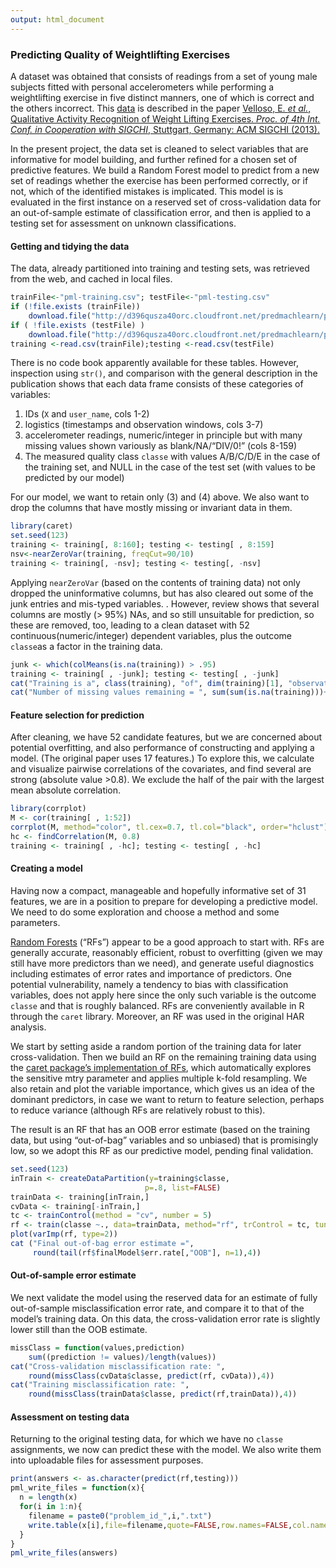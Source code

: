 ```yaml
---
output: html_document
---
```

### Predicting Quality of Weightlifting Exercises

A dataset was obtained that consists of readings from a set of young male subjects fitted with personal accelerometers while performing a weightlifting exercise in five distinct manners, one of which is correct and the others incorrect. This [data]( from http://groupware.les.inf.puc-rio.br/har) is described in the paper [Velloso, E. *et al.*, Qualitative Activity Recognition of Weight Lifting Exercises. *Proc. of 4th Int. Conf. in Cooperation with SIGCHI*, Stuttgart, Germany: ACM SIGCHI (2013).](http://groupware.les.inf.puc-rio.br/public/papers/2013.Velloso.QAR-WLE.pdf)

In the present project, the data set is cleaned to select variables that are informative for model building, and further refined for a chosen set of predictive features. We build a Random Forest model to predict from a new set of readings whether the exercise has been performed correctly, or if not, which of the identified mistakes is implicated. This model is is evaluated in the first instance on a reserved set of cross-validation data for an out-of-sample estimate of classification error, and then is applied to a testing set for assessment on unknown classifications.

#### Getting and tidying the data  

The data, already  partitioned into training and testing sets, was retrieved from the web, and cached in local files. 
```r
trainFile<-"pml-training.csv"; testFile<-"pml-testing.csv"
if (!file.exists (trainFile))
    download.file("http://d396qusza40orc.cloudfront.net/predmachlearn/pml-training.csv", trainFile)
if ( !file.exists (testFile) ) 
    download.file("http://d396qusza40orc.cloudfront.net/predmachlearn/pml-testing.csv", testFile)
training <-read.csv(trainFile);testing <-read.csv(testFile)
```

There is no code book apparently available for these tables. However, inspection using `str()`, and comparison with the general description in the publication shows that each data frame consists of these categories of variables:

1. IDs (`X` and `user_name`, cols 1-2)
2. logistics (timestamps and observation windows, cols 3-7)
3. accelerometer readings, numeric/integer in principle but with many missing values shown variously as blank/NA/"DIV/0!" (cols 8-159)
4. The measured quality class `classe` with values A/B/C/D/E in the case of the training set, and NULL in the case of the test set (with values to be predicted by our model)

For our model, we want to retain only (3) and (4) above. We also want to drop the columns that have mostly missing or invariant data in them.

```r
library(caret)
set.seed(123)
training <- training[, 8:160]; testing <- testing[ , 8:159]
nsv<-nearZeroVar(training, freqCut=90/10)
training <- training[, -nsv]; testing <- testing[, -nsv]
```

Applying `nearZeroVar` (based on the contents of training data) not only dropped the uninformative columns, but has also cleared out some of the junk entries and mis-typed variables. . However, review shows that several columns are mostly (> 95%) NAs, and so still unsuitable for prediction, so these are removed, too, leading to a clean dataset with 52 continuous(numeric/integer) dependent variables, plus the outcome `classe`as a factor in the training data.

```r
junk <- which(colMeans(is.na(training)) > .95)
training <- training[ , -junk]; testing <- testing[ , -junk]
cat("Training is a", class(training), "of", dim(training)[1], "observations of",  dim(training)[2], "variables.")
cat("Number of missing values remaining = ", sum(sum(is.na(training)))+sum(sum(is.na(testing))) )
```

#### Feature selection for prediction

After cleaning, we have 52 candidate features, but we are concerned about potential overfitting, and also performance of constructing and applying a model. (The original paper uses 17 features.) To explore this, we calculate and visualize pairwise correlations of the covariates, and find several are strong (absolute value >0.8). We exclude the half of the pair with the largest mean absolute correlation.


```r
library(corrplot)
M <- cor(training[ , 1:52])
corrplot(M, method="color", tl.cex=0.7, tl.col="black", order="hclust")
hc <- findCorrelation(M, 0.8)
training <- training[ , -hc]; testing <- testing[ , -hc]
```

#### Creating a model

Having now a compact, manageable and hopefully informative set of 31 features, we are in a position to prepare for developing a predictive model. We need to do some exploration and choose a method and some parameters. 

[Random Forests](https://www.stat.berkeley.edu/~breiman/RandomForests/cc_home.htm) ("RFs") appear to be a good approach to start with. RFs are generally accurate, reasonably efficient, robust to overfitting (given we may still have more predictors than we need), and generate useful diagnostics including estimates of error rates and importance of predictors. One potential vulnerability, namely a tendency to bias with classification variables, does not apply here since the only such variable is the outcome `classe` and that is roughly balanced. RFs are conveniently available in R through the `caret` library. Moreover, an RF was used in the original HAR analysis.

We start by setting aside a random portion of the training data for later cross-validation. Then we build an RF on the remaining training data using the [caret package's implementation of RFs](http://topepo.github.io/caret/training.html), which automatically explores the sensitive mtry parameter and applies multiple k-fold resampling. We also retain and plot the variable importance, which gives us an idea of the dominant predictors, in case we want to return to feature selection, perhaps to reduce variance (although RFs are relatively robust to this).

The result is an RF that has an OOB error estimate (based on the training data, but using "out-of-bag" variables and so unbiased) that is promisingly low, so we adopt this RF  as our predictive model, pending final validation.

```r
set.seed(123)
inTrain <- createDataPartition(y=training$classe,
                              p=.8, list=FALSE)
trainData <- training[inTrain,]
cvData <- training[-inTrain,]
tc <- trainControl(method = "cv", number = 5)
rf <- train(classe ~., data=trainData, method="rf", trControl = tc, tuneLength=5, proximity=FALSE, importance=TRUE)
plot(varImp(rf, type=2))
cat ("Final out-of-bag error estimate =", 
     round(tail(rf$finalModel$err.rate[,"OOB"], n=1),4))
```

#### Out-of-sample error estimate

We next validate the model using the reserved data for an estimate of fully out-of-sample misclassification error rate, and compare it to that of the model's training data. On this data, the cross-validation error rate is  slightly lower still than the OOB estimate.

```r
missClass = function(values,prediction) 
    sum((prediction != values)/length(values))
cat("Cross-validation misclassification rate: ",
    round(missClass(cvData$classe, predict(rf, cvData)),4))
cat("Training misclassification rate: ",
    round(missClass(trainData$classe, predict(rf,trainData)),4))
```

#### Assessment on testing data

Returning to the original testing data, for which we have no `classe` assignments, we now can predict these with the model. We also write them into uploadable files for assessment purposes.

```r
print(answers <- as.character(predict(rf,testing)))
pml_write_files = function(x){
  n = length(x)
  for(i in 1:n){
    filename = paste0("problem_id_",i,".txt")
    write.table(x[i],file=filename,quote=FALSE,row.names=FALSE,col.names=FALSE)
  }
}
pml_write_files(answers)
```
